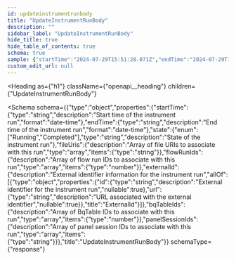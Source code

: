 ```yaml
---
id: updateinstrumentrunbody
title: "UpdateInstrumentRunBody"
description: ""
sidebar_label: "UpdateInstrumentRunBody"
hide_title: true
hide_table_of_contents: true
schema: true
sample: {"startTime":"2024-07-29T15:51:28.071Z","endTime":"2024-07-29T15:51:28.071Z","state":"Running","fileUris":["string"],"flowRunIds":[0],"externalId":{"id":"string","url":"string"},"bqTableIds":[0],"panelSessionIds":["string"]}
custom_edit_url: null
---
```



<Heading
  as={"h1"}
  className={"openapi__heading"}
  children={"UpdateInstrumentRunBody"}
>
</Heading>





<Schema
  schema={{"type":"object","properties":{"startTime":{"type":"string","description":"Start time of the instrument run","format":"date-time"},"endTime":{"type":"string","description":"End time of the instrument run","format":"date-time"},"state":{"enum":["Running","Completed"],"type":"string","description":"State of the instrument run"},"fileUris":{"description":"Array of file URIs to associate with this run","type":"array","items":{"type":"string"}},"flowRunIds":{"description":"Array of flow run IDs to associate with this run","type":"array","items":{"type":"number"}},"externalId":{"description":"External identifier information for the instrument run","allOf":[{"type":"object","properties":{"id":{"type":"string","description":"External identifier for the instrument run","nullable":true},"url":{"type":"string","description":"URL associated with the external identifier","nullable":true}},"title":"ExternalId"}]},"bqTableIds":{"description":"Array of BqTable IDs to associate with this run","type":"array","items":{"type":"number"}},"panelSessionIds":{"description":"Array of panel session IDs to associate with this run","type":"array","items":{"type":"string"}}},"title":"UpdateInstrumentRunBody"}}
  schemaType={"response"}
>
  
</Schema>
            